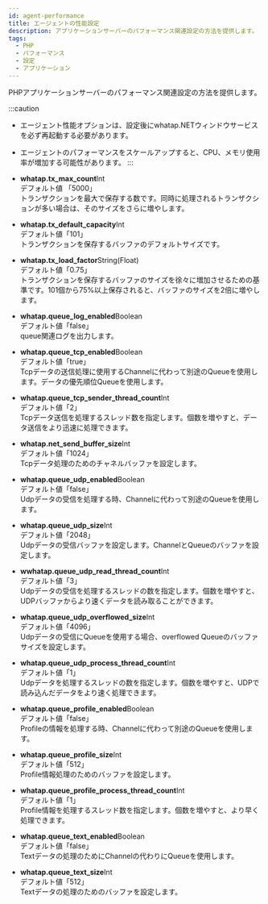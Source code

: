 ```yaml
---
id: agent-performance
title: エージェントの性能設定
description: アプリケーションサーバーのパフォーマンス関連設定の方法を提供します。
tags:
  - PHP
  - パフォーマンス
  - 設定
  - アプリケーション
---
```


PHPアプリケーションサーバーのパフォーマンス関連設定の方法を提供します。

:::caution

-   エージェント性能オプションは、設定後にwhatap.NETウィンドウサービスを必ず再起動する必要があります。

-   エージェントのパフォーマンスをスケールアップすると、CPU、メモリ使用率が増加する可能性があります。
:::

-   **whatap.tx_max_count**<span class='type'>Int</span><br/>
      デフォルト値 「5000」<br/>
      トランザクションを最大で保存する数です。同時に処理されるトランザクションが多い場合は、そのサイズをさらに増やします。

-   **whatap.tx_default_capacity**<span class='type'>Int</span><br/>
      デフォルト値「101」<br/>
      トランザクションを保存するバッファのデフォルトサイズです。

<!-- "0.75"?? -->

-   **whatap.tx_load_factor**<span class='type'>String(Float)</span><br/>
      デフォルト値「0.75」<br/>
      トランザクションを保存するバッファのサイズを徐々に増加させるための基準です。101個から75%以上保存されると、バッファのサイズを2倍に増やします。

-   **whatap.queue_log_enabled**<span class='type'>Boolean</span><br/>
      デフォルト値「false」<br/>
      queue関連ログを出力します。

-   **whatap.queue_tcp_enabled**<span class='type'>Boolean</span><br/>
      デフォルト値「true」<br/>
      Tcpデータの送信処理に使用するChannelに代わって別途のQueueを使用します。データの優先順位Queueを使用します。

-   **whatap.queue_tcp_sender_thread_count**<span class='type'>Int</span><br/>
      デフォルト値「2」<br/>
      Tcpデータ送信を処理するスレッド数を指定します。個数を増やすと、データ送信をより迅速に処理できます。

-   **whatap.net_send_buffer_size**<span class='type'>Int</span><br/>
      デフォルト値「1024」<br/>
      Tcpデータ処理のためのチャネルバッファを設定します。

-   **whatap.queue_udp_enabled**<span class='type'>Boolean</span><br/>
      デフォルト値「false」<br/>
      Udpデータの受信を処理する時、Channelに代わって別途のQueueを使用します。

-   **whatap.queue_udp_size**<span class='type'>Int</span><br/>
      デフォルト値「2048」<br/>
      Udpデータの受信バッファを設定します。ChannelとQueueのバッファを設定します。

-   **wwhatap.queue_udp_read_thread_count**<span class='type'>Int</span><br/>
      デフォルト値「3」<br/>
      Udpデータの受信を処理するスレッドの数を指定します。個数を増やすと、UDPバッファからより速くデータを読み取ることができます。

-   **whatap.queue_udp_overflowed_size**<span class='type'>Int</span><br/>
      デフォルト値「4096」<br/>
      Udpデータの受信にQueueを使用する場合、overflowed Queueのバッファサイズを設定します。

-   **whatap.queue_udp_process_thread_count**<span class='type'>Int</span><br/>
      デフォルト値「1」<br/>
      Udpデータを処理するスレッドの数を指定します。個数を増やすと、UDPで読み込んだデータをより速く処理できます。

-   **whatap.queue_profile_enabled**<span class='type'>Boolean</span><br/>
      デフォルト値「false」<br/>
      Profileの情報を処理する時、Channelに代わって別途のQueueを使用します。

-   **whatap.queue_profile_size**<span class='type'>Int</span><br/>
      デフォルト値「512」<br/>
      Profile情報処理のためのバッファを設定します。

-   **whatap.queue_profile_process_thread_count**<span class='type'>Int</span><br/>
      デフォルト値「1」<br/>
      Profile情報を処理するスレッド数を指定します。個数を増やすと、より早く処理できます。

-   **whatap.queue_text_enabled**<span class='type'>Boolean</span><br/>
      デフォルト値「false」<br/>
      Textデータの処理のためにChannelの代わりにQueueを使用します。

-   **whatap.queue_text_size**<span class='type'>Int</span><br/>
      デフォルト値「512」<br/>
      Textデータの処理のためのバッファを設定します。
